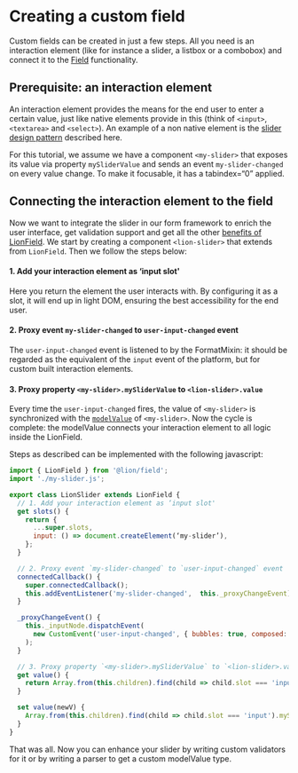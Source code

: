 
<Meta title="Forms/System/Creating a Custom Field" />

# Creating a custom field

Custom fields can be created in just a few steps. All you need is an interaction element
(like for instance a slider, a listbox or a combobox) and connect it to the [Field](?path=/docs/forms-system-overview--page)
functionality.

## Prerequisite: an interaction element

An interaction element provides the means for the end user to enter a certain value, just like
native elements provide in this (think of `<input>`, `<textarea>` and `<select>`).
An example of a non native element is the <a href="https://www.w3.org/TR/wai-aria-practices-1.1/#slider" target="_blank">slider design pattern</a> described here.

For this tutorial, we assume we have a component `<my-slider>` that exposes its value via property
`mySliderValue` and sends an event `my-slider-changed` on every value change. To make it focusable,
it has a tabindex=“0” applied.

## Connecting the interaction element to the field

Now we want to integrate the slider in our form framework to enrich the user interface, get
validation support and get all the other [benefits of LionField](/?path=/docs/forms-system-overview--page).
We start by creating a component `<lion-slider>` that extends from `LionField`.
Then we follow the steps below:

#### 1. Add your interaction element as ‘input slot'

Here you return the element the user interacts with. By configuring it as a slot, it will end up
in light DOM, ensuring the best accessibility for the end user.

#### 2. Proxy event `my-slider-changed` to `user-input-changed` event

The `user-input-changed` event is listened to by the FormatMixin: it should be regarded as the
equivalent of the `input` event of the platform, but for custom built interaction elements.

#### 3. Proxy property `<my-slider>.mySliderValue` to `<lion-slider>.value`

Every time the `user-input-changed` fires, the value of `<my-slider>` is synchronized with the
[`modelValue`](?path=/docs/forms-system-modelvalue--page) of `<my-slider>`. Now the cycle is complete: the modelValue connects
your interaction element to all logic inside the LionField.

Steps as described can be implemented with the following javascript:

```js
import { LionField } from '@lion/field';
import './my-slider.js';

export class LionSlider extends LionField {
  // 1. Add your interaction element as ‘input slot'
  get slots() {
    return {
      ...super.slots,
      input: () => document.createElement(‘my-slider’),
    };
  }

  // 2. Proxy event `my-slider-changed` to `user-input-changed` event
  connectedCallback() {
    super.connectedCallback();
    this.addEventListener('my-slider-changed',  this._proxyChangeEvent);
  }

  _proxyChangeEvent() {
    this._inputNode.dispatchEvent(
      new CustomEvent('user-input-changed', { bubbles: true, composed: true }),
    );
  }

  // 3. Proxy property `<my-slider>.mySliderValue` to `<lion-slider>.value`
  get value() {
    return Array.from(this.children).find(child => child.slot === 'input').mySliderValue;
  }

  set value(newV) {
    Array.from(this.children).find(child => child.slot === 'input').mySliderValue = newV;
  }
}
```

That was all. Now you can enhance your slider by writing custom validators for it
or by writing a parser to get a custom modelValue type.

